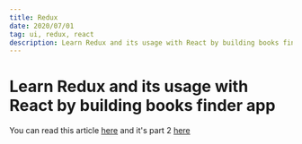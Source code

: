 ```yaml
---
title: Redux
date: 2020/07/01
tag: ui, redux, react
description: Learn Redux and its usage with React by building books finder app. This tutorial is broadly divided into 2 parts – In the first part (this post), we’ll learn Redux and its core concepts while in the second, we’ll learn how to manage state across an entire React application efficiently by building an actual application (Books finder app) using Redux.
---
```


# Learn Redux and its usage with React by building books finder app

You can read this article [here](https://blog.flexiple.com/learn-redux-and-its-usage-with-react-by-building-books-finder-app/) and it's part 2 [here](https://blog.flexiple.com/building-a-books-finder-app-using-react-and-redux/)
